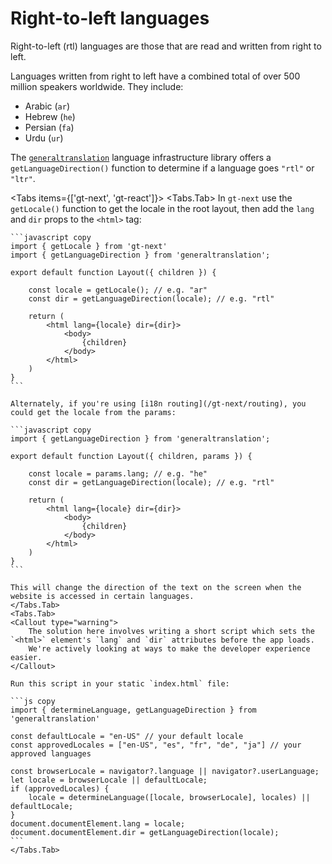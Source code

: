 
# Right-to-left languages

Right-to-left (rtl) languages are those that are read and written from right to left.

Languages written from right to left have a combined total of over 500 million speakers worldwide. They include:

- Arabic (`ar`)
- Hebrew (`he`)
- Persian (`fa`)
- Urdu (`ur`)

The [`generaltranslation`](https://www.npmjs.com/package/generaltranslation) language infrastructure library 
offers a `getLanguageDirection()` function to determine if a language goes `"rtl"` or `"ltr"`.

<Tabs items={['gt-next', 'gt-react']}>
    <Tabs.Tab>
    In `gt-next` use the `getLocale()` function to get the locale in the root layout, then add the `lang` and `dir` props to the `<html>` tag:

    ```javascript copy
    import { getLocale } from 'gt-next'
    import { getLanguageDirection } from 'generaltranslation';

    export default function Layout({ children }) {
        
        const locale = getLocale(); // e.g. "ar"
        const dir = getLanguageDirection(locale); // e.g. "rtl"

        return (
            <html lang={locale} dir={dir}>
                <body> 
                    {children}
                </body>
            </html>
        )
    }
    ```
    
    Alternately, if you're using [i18n routing](/gt-next/routing), you could get the locale from the params:
    
    ```javascript copy
    import { getLanguageDirection } from 'generaltranslation';

    export default function Layout({ children, params }) {
        
        const locale = params.lang; // e.g. "he"
        const dir = getLanguageDirection(locale); // e.g. "rtl"

        return (
            <html lang={locale} dir={dir}>
                <body> 
                    {children}
                </body>
            </html>
        )
    }
    ```

    This will change the direction of the text on the screen when the website is accessed in certain languages.
    </Tabs.Tab>
    <Tabs.Tab> 
    <Callout type="warning">
        The solution here involves writing a short script which sets the `<html>` element's `lang` and `dir` attributes before the app loads. 
        We're actively looking at ways to make the developer experience easier.
    </Callout>

    Run this script in your static `index.html` file:

    ```js copy
    import { determineLanguage, getLanguageDirection } from 'generaltranslation'

    const defaultLocale = "en-US" // your default locale
    const approvedLocales = ["en-US", "es", "fr", "de", "ja"] // your approved languages

    const browserLocale = navigator?.language || navigator?.userLanguage;
    let locale = browserLocale || defaultLocale;
    if (approvedLocales) {
        locale = determineLanguage([locale, browserLocale], locales) || defaultLocale;
    }
    document.documentElement.lang = locale;
    document.documentElement.dir = getLanguageDirection(locale);
    ```
    </Tabs.Tab>
</Tabs>